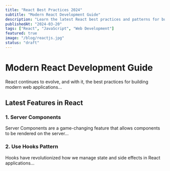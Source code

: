 ```yaml
---
title: "React Best Practices 2024"
subtitle: "Modern React Development Guide"
description: "Learn the latest React best practices and patterns for building scalable applications in 2024."
publishedAt: "2024-03-20"
tags: ["React", "JavaScript", "Web Development"]
featured: true
image: "/blog/reactjs.jpg"
status: "draft"
---
```


# Modern React Development Guide

React continues to evolve, and with it, the best practices for building modern web applications...

## Latest Features in React

### 1. Server Components
Server Components are a game-changing feature that allows components to be rendered on the server...

### 2. Use Hooks Pattern
Hooks have revolutionized how we manage state and side effects in React applications... 